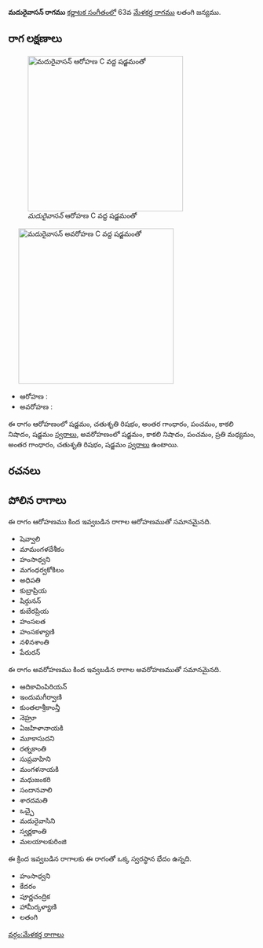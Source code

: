 {{Infobox ragam
	| name          	=  మదురైవాసన్
	| synonym	    	= 
	| mela          	= 
	| chakra        	= 
	| janaka        	= 
	| type          	= ఔడవ-షడవ
	| arohanam      	= {{svaraC|S|R2|G3|P|N3|S'}} 
	| avarohanam    	= {{svaraC|S'|N3|P|M2|G3|R2|S}}
	| jeeva         	=
	| chhaya        	=
	| nyasa         	=
	| vishesha      	= 
	| equivalent  		= 
}}
{{కర్ణాటక సంగీత రాగాలు}}
''' మదురైవాసన్ రాగము''' [[కర్ణాటక సంగీతం]]లో 63వ [[మేళకర్త రాగము]] లతంగి జన్యము. 


==రాగ లక్షణాలు==
[[Image:maduraivasan_ar_kb2wiki.png|thumb|right|316px|'' మదురైవాసన్'' ఆరోహణ C వద్ద షడ్జమంతో]]
	[[Image:maduraivasan_av_kb2wiki.png|thumb|right|316px|'' మదురైవాసన్'' అవరోహణ C వద్ద షడ్జమంతో]]

* ఆరోహణ : {{svaraC|S|R2|G3|P|N3|S'}} 
* అవరోహణ : {{svaraC|S'|N3|P|M2|G3|R2|S}}

ఈ రాగం ఆరోహణంలో షడ్జమం, చతుశృతి రిషభం, అంతర గాంధారం, పంచమం, కాకలి  నిషాదం, షడ్జమం [[స్వరాలు]], అవరోహణంలో షడ్జమం, కాకలి  నిషాదం, పంచమం, ప్రతి మధ్యమం, అంతర గాంధారం, చతుశృతి రిషభం, షడ్జమం [[స్వరాలు]] ఉంటాయి.

==రచనలు==



==పోలిన రాగాలు==
ఈ రాగం ఆరోహణము కింద ఇవ్వబడిన రాగాల ఆరోహణముతో సమానమైనది.
* షెవ్వాలి
* మామంగళదేశీకం
* హంసాధ్వని
* మగంధర్వకోకిలం
* అధిపతి
* కుబ్రాప్రియ
* షిర్గునన్
* కుబేరప్రియ
* హంసలత
* హంసకళ్యాణి
*  నళినశాంతి
*  పేరురన్

ఈ రాగం అవరోహణము కింద ఇవ్వబడిన రాగాల అవరోహణముతో సమానమైనది.
* ఆదికావింపిరియన్
* ఇందుమగీర్వాణి
* కుంతలాశ్రీకాంన్తీ
* నెహ్రూ
* ఏజహిళానాయకి
* మూకాసుదని
* రత్నకాంతి
* సుప్రవాహిని
* మంగళనాయకి
* మధుజంకరి
* సందానవాలి
* శారదమతి
* ఒచ్చై
* మదురైవాసిని
* స్వర్ణకాంతి
* మలయాలకురింజి

ఈ క్రింద ఇవ్వబడిన రాగాలకు ఈ రాగంతో ఒక్క స్వరస్థాన భేదం ఉన్నది.
* హంసాధ్వని
* కేదరం
* పూర్ణచంద్రిక
*  హామీర్కళ్యాణి
* లతంగి



[[వర్గం:మేళకర్త రాగాలు]]